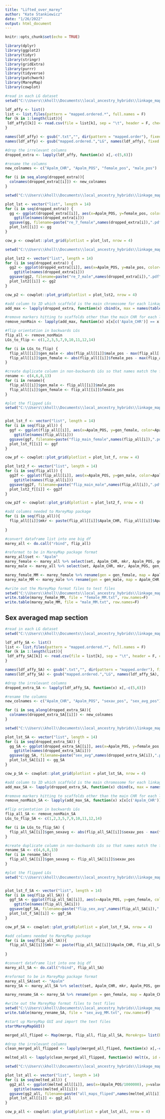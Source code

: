 ```yaml
---
title: "Lifted_over_marey"
author: "Kate Stankiewicz"
date: "1/26/2022"
output: html_document
---
```


```r
knitr::opts_chunk$set(echo = TRUE)
```

```r
library(dplyr)
library(ggplot2)
library(tidyr)
library(stringr)
library(gridExtra)
library(purrr)
library(tidyverse)
library(patchwork)
library(MareyMap)
library(cowplot)
```

```r
#read in each LG dataset
setwd("C:\\Users\\kholl\\Documents\\local_ancestry_hybrids\\linkage_maps\\Apalm\\LepWrap_res\\Apalm_ref_vcf\\redo_LM\\7_Distances")

ldf_affy <- list() 
list <- list.files(pattern = "mapped.ordered.*", full.names = F) 
for (k in 1:length(list)){
 ldf_affy[[k]] <- read.csv(file = list[k], sep = "\t", header = F, check.names = F, comment.char = "#", colClasses = c("character", "integer", "numeric","numeric","character","character"))
}

names(ldf_affy) <- gsub(".txt","", dir(pattern = "mapped.order"), fixed = TRUE)
names(ldf_affy) <- gsub("mapped.ordered.","LG", names(ldf_affy), fixed = TRUE)

```


```r
#drop the irrelevant columns
dropped_extra <- lapply(ldf_affy, function(x) x[,-c(5,6)])

#rename the columns
new_colnames <- c("Apalm_CHR", "Apalm_POS", "female_pos", "male_pos")

for (i in seq_along(dropped_extra)){
  colnames(dropped_extra[[i]]) <- new_colnames
}

```


```r
setwd("C:\\Users\\kholl\\Documents\\local_ancestry_hybrids\\linkage_maps\\Apalm\\LepWrap_res\\Apalm_ref_vcf\\redo_LM")

plot_lst <- vector("list", length = 14)
for (i in seq(dropped_extra)) {
  gg <- ggplot(dropped_extra[[i]], aes(x=Apalm_POS, y=female_pos, color=Apalm_CHR)) +geom_point() + labs(x = "A. palmata physical pos (bp)", y = "female genetic pos (cM)") +
    ggtitle(names(dropped_extra[i]))
  ggsave(gg, filename=paste("re_7_female",names(dropped_extra[i]),".pdf",sep=""), device = "pdf")
  plot_lst[[i]] <- gg
}

cow_p <- cowplot::plot_grid(plotlist = plot_lst, nrow = 4)
```



```r
setwd("C:\\Users\\kholl\\Documents\\local_ancestry_hybrids\\linkage_maps\\Apalm\\LepWrap_res\\Apalm_ref_vcf\\redo_LM")

plot_lst2 <- vector("list", length = 14)
for (i in seq(dropped_extra)) {
  gg2 <- ggplot(dropped_extra[[i]], aes(x=Apalm_POS, y=male_pos, color=Apalm_CHR)) +geom_point() + labs(x = "A. palmata physical pos (bp)", y = "male genetic pos (cM)") +
    ggtitle(names(dropped_extra[i]))
  ggsave(gg2, filename=paste("re_7_male",names(dropped_extra[i]),".pdf",sep=""), device = "pdf")
  plot_lst2[[i]] <- gg2
}

cow_p2 <- cowplot::plot_grid(plotlist = plot_lst2, nrow = 4)
```


```r
#add column to ID which scaffold is the main chromosome for each linkage group
add_max <- lapply(dropped_extra, function(x) cbind(x, max = names(table(x[c('Apalm_CHR')])[table(x[c('Apalm_CHR')])==max(table(x[c('Apalm_CHR')]))])))

#remove markers hitting to scaffolds other than the main CHR for each linkage group
remove_nonMain <- lapply(add_max, function(x) x[x[c('Apalm_CHR')] == x[c('max')],])
```


```r
#flip orientation in backwards LGs
flip_all <- remove_nonMain
LGs_to_flip <- c(1,2,3,5,7,9,10,11,12,14)

for (i in LGs_to_flip) {
  flip_all[[i]]$gen_male <- abs(flip_all[[i]]$male_pos - max(flip_all[[i]]$male_pos))
  flip_all[[i]]$gen_female <- abs(flip_all[[i]]$female_pos - max(flip_all[[i]]$female_pos)) 
}

```

```r
#create duplicate column in non-backwards LGs so that names match the flipped ones
rename <- c(4,6,8,13)
for (i in rename){
  flip_all[[i]]$gen_male <- flip_all[[i]]$male_pos
  flip_all[[i]]$gen_female <- flip_all[[i]]$female_pos
}

```

```r
#plot the flipped LGs
setwd("C:\\Users\\kholl\\Documents\\local_ancestry_hybrids\\linkage_maps\\Apalm\\LepWrap_res\\Apalm_ref_vcf\\redo_LM")


plot_lst_f <- vector("list", length = 14)
for (i in seq(flip_all)) {
  ggf <- ggplot(flip_all[[i]], aes(x=Apalm_POS, y=gen_female, color=Apalm_CHR)) +geom_point() + labs(x = "A. palmata physical pos (bp)", y = "female genetic pos (cM)") +
    ggtitle(names(flip_all[i]))
  ggsave(ggf, filename=paste("flip_main_female",names(flip_all[i]),".pdf",sep=""), device = "pdf")
  plot_lst_f[[i]] <- ggf
}

cow_pf <- cowplot::plot_grid(plotlist = plot_lst_f, nrow = 4)

plot_lst2_f <- vector("list", length = 14)
for (i in seq(flip_all)) {
  gg2f <- ggplot(flip_all[[i]], aes(x=Apalm_POS, y=gen_male, color=Apalm_CHR)) +geom_point() + labs(x = "A. palmata physical pos (bp)", y = "male genetic pos (cM)") +
    ggtitle(names(flip_all[i]))
  ggsave(gg2f, filename=paste("flip_main_male",names(flip_all[i]),".pdf",sep=""), device = "pdf")
  plot_lst2_f[[i]] <- gg2f
}

cow_p2f <- cowplot::plot_grid(plotlist = plot_lst2_f, nrow = 4)

```

```r
#add columns needed to MareyMap package
for (i in seq(flip_all)){
  flip_all[[i]]$mkr <- paste(flip_all[[i]]$Apalm_CHR, flip_all[[i]]$Apalm_POS, sep = "_")
  
}
```

```r
#convert dataframe list into one big df
marey_all <- do.call("rbind", flip_all)
```

```r
#reformat to be in MareyMap package format
marey_all$set <- "Apalm"
marey_female <- marey_all %>% select(set, Apalm_CHR, mkr, Apalm_POS, gen_female)
marey_male <- marey_all %>% select(set, Apalm_CHR, mkr, Apalm_POS, gen_male)

marey_female_MM <- marey_female %>% rename(gen = gen_female, map = Apalm_CHR, phys = Apalm_POS)
marey_male_MM <- marey_male %>% rename(gen = gen_male, map = Apalm_CHR, phys = Apalm_POS)
```

```r
#write out the MareyMap format files to test files
setwd("C:\\Users\\kholl\\Documents\\local_ancestry_hybrids\\linkage_maps\\Apalm\\LepWrap_res\\Apalm_ref_vcf\\redo_LM")
write.table(marey_female_MM, file = "female_MM.txt", row.names=F)
write.table(marey_male_MM, file = "male_MM.txt", row.names=F)
```

## Sex averaged map section
```r
#read in each LG dataset
setwd("C:\\Users\\kholl\\Documents\\local_ancestry_hybrids\\linkage_maps\\Apalm\\LepWrap_res\\Apalm_ref_vcf\\redo_LM\\7_DistancesSexAverage")

ldf_affy_SA <- list() 
list <- list.files(pattern = "mapped.ordered.*", full.names = F) 
for (k in 1:length(list)){
 ldf_affy_SA[[k]] <- read.csv(file = list[k], sep = "\t", header = F, check.names = F, comment.char = "#", colClasses = c("character", "integer", "numeric","numeric","character","character"))
}

names(ldf_affy_SA) <- gsub(".txt","", dir(pattern = "mapped.order"), fixed = TRUE)
names(ldf_affy_SA) <- gsub("mapped.ordered.","LG", names(ldf_affy_SA), fixed = TRUE)

```


```r
#drop the irrelevant columns
dropped_extra_SA <- lapply(ldf_affy_SA, function(x) x[,-c(5,6)])

#rename the columns
new_colnames <- c("Apalm_CHR", "Apalm_POS", "sexav_pos", "sex_avg_pos")

for (i in seq_along(dropped_extra_SA)){
  colnames(dropped_extra_SA[[i]]) <- new_colnames
}

```


```r
setwd("C:\\Users\\kholl\\Documents\\local_ancestry_hybrids\\linkage_maps\\Apalm\\LepWrap_res\\Apalm_ref_vcf\\redo_LM")

plot_lst_SA <- vector("list", length = 14)
for (i in seq(dropped_extra_SA)) {
  gg_SA <- ggplot(dropped_extra_SA[[i]], aes(x=Apalm_POS, y=female_pos, color=Apalm_CHR)) +geom_point() + labs(x = "A. palmata physical pos (bp)", y = "genetic pos (cM)") +
    ggtitle(names(dropped_extra_SA[i]))
  ggsave(gg_SA, filename=paste("sex_avg",names(dropped_extra_SA[i]),".pdf",sep=""), device = "pdf")
  plot_lst_SA[[i]] <- gg_SA
}

cow_p_SA <- cowplot::plot_grid(plotlist = plot_lst_SA, nrow = 4)

```


```r
#add column to ID which scaffold is the main chromosome for each linkage group
add_max_SA <- lapply(dropped_extra_SA, function(x) cbind(x, max = names(table(x[c('Apalm_CHR')])[table(x[c('Apalm_CHR')])==max(table(x[c('Apalm_CHR')]))])))

#remove markers hitting to scaffolds other than the main CHR for each linkage group
remove_nonMain_SA <- lapply(add_max_SA, function(x) x[x[c('Apalm_CHR')] == x[c('max')],])
```

```r
#flip orientation in backwards LGs
flip_all_SA <- remove_nonMain_SA
LGs_to_flip_SA <- c(1,2,3,5,7,9,10,11,12,14)

for (i in LGs_to_flip_SA) {
  flip_all_SA[[i]]$gen_sexavg <- abs(flip_all_SA[[i]]$sexav_pos - max(flip_all_SA[[i]]$sexav_pos)) 
}

```

```r
#create duplicate column in non-backwards LGs so that names match the flipped ones
rename_SA <- c(4,6,8,13)
for (i in rename_SA){
  flip_all_SA[[i]]$gen_sexavg <- flip_all_SA[[i]]$sexav_pos
}

```

```r
#plot the flipped LGs
setwd("C:\\Users\\kholl\\Documents\\local_ancestry_hybrids\\linkage_maps\\Apalm\\LepWrap_res\\Apalm_ref_vcf\\redo_LM")


plot_lst_f_SA <- vector("list", length = 14)
for (i in seq(flip_all_SA)) {
  ggf_SA <- ggplot(flip_all_SA[[i]], aes(x=Apalm_POS, y=gen_female, color=Apalm_CHR)) +geom_point() + labs(x = "A. palmata physical pos (bp)", y = "genetic pos (cM)") +
    ggtitle(names(flip_all_SA[i]))
  ggsave(ggf_SA, filename=paste("flip_sex_avg",names(flip_all_SA[i]),".pdf",sep=""), device = "pdf")
  plot_lst_f_SA[[i]] <- ggf_SA
}

cow_pf_SA <- cowplot::plot_grid(plotlist = plot_lst_f_SA, nrow = 4)

```

```r
#add columns needed to MareyMap package
for (i in seq(flip_all_SA)){
  flip_all_SA[[i]]$mkr <- paste(flip_all_SA[[i]]$Apalm_CHR, flip_all_SA[[i]]$Apalm_POS, sep = "_")
  
}
```

```r
#convert dataframe list into one big df
marey_all_SA <- do.call("rbind", flip_all_SA)
```

```r
#reformat to be in MareyMap package format
marey_all_SA$set <- "Apalm"
marey_SA <- marey_all_SA %>% select(set, Apalm_CHR, mkr, Apalm_POS, gen_female)

marey_rename_SA <- marey_SA %>% rename(gen = gen_female, map = Apalm_CHR, phys = Apalm_POS)
```

```r
#write out the MareyMap format files to test files
setwd("C:\\Users\\kholl\\Documents\\local_ancestry_hybrids\\linkage_maps\\Apalm\\LepWrap_res\\Apalm_ref_vcf\\redo_LM")
write.table(marey_rename_SA, file = "sex_avg_MM.txt", row.names=F)

```

```r
#start up MareyMap GUI and import the text files
startMareyMapGUI()

```

```r
merged_all_fliped <- Map(merge, flip_all, flip_all_SA, MoreArgs= list(by=c("Apalm_CHR", "Apalm_POS"), all=TRUE))

```

```r
#drop the irrelevant columns
clean_merged_all_flipped <- lapply(merged_all_fliped, function(x) x[,-c(3,4,5,8,9,10)])

melted_all <- lapply(clean_merged_all_flipped, function(x) melt(x, id =c("Apalm_CHR", "Apalm_POS")))

```

```r
setwd("C:\\Users\\kholl\\Documents\\local_ancestry_hybrids\\linkage_maps\\Apalm\\LepWrap_res\\Apalm_ref_vcf\\redo_LM")

plot_lst_all <- vector("list", length = 14)
for (i in seq(melted_all)) {
  gg2_all <- ggplot(melted_all[[i]], aes(x=(Apalm_POS/1000000), y=value)) +geom_point(aes(color = variable)) + labs(x = "A. palmata physical pos (Mb)", y = "Genetic pos (cM)") +
    ggtitle(names(melted_all[i]))
  ggsave(gg2_all, filename=paste("all_maps_fliped",names(melted_all[i]),".pdf",sep=""), device = "pdf")
  plot_lst_all[[i]] <- gg2_all
}

cow_p_all <- cowplot::plot_grid(plotlist = plot_lst_all, nrow = 4)
```





